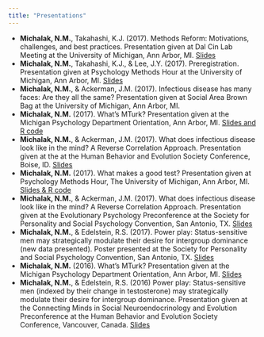 ```yaml
---
title: "Presentations"
---
```


* **Michalak, N.M.**, Takahashi, K.J. (2017). Methods Reform: Motivations, challenges, and best practices. Presentation given at Dal Cin Lab Meeting at the University of Michigan, Ann Arbor, MI. [Slides]()
* **Michalak, N.M.**, Takahashi, K.J., & Lee, J.Y. (2017). Preregistration. Presentation given at Psychology Methods Hour at the University of Michigan, Ann Arbor, MI. [Slides](http://sites.lsa.umich.edu/methods-hour/wp-content/uploads/sites/453/2017/11/2017F_methods_hour_preregistration.pptx)
* **Michalak, N.M.**, & Ackerman, J.M. (2017). Infectious disease has many faces: Are they all the same? Presentation given at Social Area Brown Bag at the University of Michigan, Ann Arbor, MI.
* **Michalak, N.M.** (2017). What's MTurk? Presentation given at the Michigan Psychology Department Orientation, Ann Arbor, MI. [Slides and R code]()
* **Michalak, N.M.**, & Ackerman, J.M. (2017). What does infectious disease look like in the mind? A Reverse Correlation Approach. Presentation given at the at the Human Behavior and Evolution Society Conference, Boise, ID. [Slides](https://github.com/nmmichalak/nicholas_michalak/blob/master/presentations/2017/2017HBES_michalak_ackerman.pptx)
* **Michalak, N.M.** (2017). What makes a good test? Presentation given at Psychology Methods Hour, The University of Michigan, Ann Arbor, MI. [Slides & R code](https://sites.lsa.umich.edu/methods-hour/winter-2017/)
* **Michalak, N.M.**, & Ackerman, J.M. (2017). What does infectious disease look like in the mind? A Reverse Correlation Approach. Presentation given at the Evolutionary Psychology Preconference at the Society for Personality and Social Psychology Convention, San Antonio, TX. [Slides](https://github.com/nmmichalak/nicholas_michalak/blob/master/presentations/2017/2017SPSP_evolutionary_psychology_preconference_michalak_ackerman.pptx)
* **Michalak, N.M.**, & Edelstein, R.S. (2017). Power play: Status-sensitive men may strategically modulate their desire for intergroup dominance (new data presented). Poster presented at the Society for Personality and Social Psychology Convention, San Antonio, TX. [Slides](https://github.com/nmmichalak/nicholas_michalak/blob/master/presentations/2017/2017SPSP_intergroup_processes_poster_michalak_edelstein.pptx)
* **Michalak, N.M.** (2016). What's MTurk? Presentation given at the Michigan Psychology Department Orientation, Ann Arbor, MI. [Slides]()
* **Michalak, N.M.**, & Edelstein, R.S. (2016) Power play: Status-sensitive men (indexed by their change in testosterone) may strategically modulate their desire for intergroup dominance. Presentation given at the Connecting Minds in Social Neuroendocrinology and Evolution Preconference at the Human Behavior and Evolution Society Conference, Vancouver, Canada. [Slides](ttps://github.com/nmmichalak/nicholas_michalak/blob/master/presentations/2016HBES_social_neuroendocrinology_preconference_michalak_edelstein)